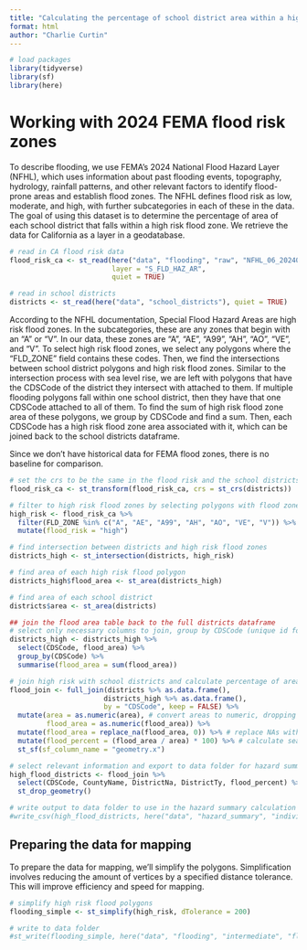 ```yaml
---
title: "Calculating the percentage of school district area within a high risk flood zone"
format: html
author: "Charlie Curtin"
---
```


```r
# load packages
library(tidyverse)
library(sf)
library(here)
```

# Working with 2024 FEMA flood risk zones

To describe flooding, we use FEMA's 2024 National Flood Hazard Layer (NFHL), which uses information about past flooding events, topography, hydrology, rainfall patterns, and other relevant factors to identify flood-prone areas and establish flood zones. The NFHL defines flood risk as low, moderate, and high, with further subcategories in each of these in the data. The goal of using this dataset is to determine the percentage of area of each school district that falls within a high risk flood zone. We retrieve the data for California as a layer in a geodatabase.

```r
# read in CA flood risk data
flood_risk_ca <- st_read(here("data", "flooding", "raw", "NFHL_06_20240401.gdb"),
                         layer = "S_FLD_HAZ_AR",
                         quiet = TRUE)

# read in school districts
districts <- st_read(here("data", "school_districts"), quiet = TRUE)
```

According to the NFHL documentation, Special Flood Hazard Areas are high risk flood zones. In the subcategories, these are any zones that begin with an "A" or "V". In our data, these zones are "A", "AE", "A99", "AH", "AO", "VE", and "V". To select high risk flood zones, we select any polygons where the "FLD_ZONE" field contains these codes. Then, we find the intersections between school district polygons and high risk flood zones. Similar to the intersection process with sea level rise, we are left with polygons that have the CDSCode of the district they intersect with attached to them. If multiple flooding polygons fall within one school district, then they have that one CDSCode attached to all of them. To find the sum of high risk flood zone area of these polygons, we group by CDSCode and find a sum. Then, each CDSCode has a high risk flood zone area associated with it, which can be joined back to the school districts dataframe.

Since we don't have historical data for FEMA flood zones, there is no baseline for comparison.

```r
# set the crs to be the same in the flood risk and the school districts
flood_risk_ca <- st_transform(flood_risk_ca, crs = st_crs(districts))

# filter to high risk flood zones by selecting polygons with flood zones of "A" or "V"
high_risk <- flood_risk_ca %>% 
  filter(FLD_ZONE %in% c("A", "AE", "A99", "AH", "AO", "VE", "V")) %>% 
  mutate(flood_risk = "high")

# find intersection between districts and high risk flood zones
districts_high <- st_intersection(districts, high_risk)

# find area of each high risk flood polygon
districts_high$flood_area <- st_area(districts_high)

# find area of each school district
districts$area <- st_area(districts)

## join the flood area table back to the full districts dataframe
# select only necessary columns to join, group by CDSCode (unique id for districts), and summarize all of the high risk flood areas for each CDSCode
districts_high <- districts_high %>% 
  select(CDSCode, flood_area) %>% 
  group_by(CDSCode) %>% 
  summarise(flood_area = sum(flood_area))

# join high risk with school districts and calculate percentage of area within a high risk flood zone
flood_join <- full_join(districts %>% as.data.frame(),
                       districts_high %>% as.data.frame(),
                       by = "CDSCode", keep = FALSE) %>%
  mutate(area = as.numeric(area), # convert areas to numeric, dropping the units
         flood_area = as.numeric(flood_area)) %>%
  mutate(flood_area = replace_na(flood_area, 0)) %>% # replace NAs with 0s
  mutate(flood_percent = (flood_area / area) * 100) %>% # calculate sea level rise inundation percentage
  st_sf(sf_column_name = "geometry.x")

# select relevant information and export to data folder for hazard summary calculation
high_flood_districts <- flood_join %>% 
  select(CDSCode, CountyName, DistrictNa, DistrictTy, flood_percent) %>% 
  st_drop_geometry()

# write output to data folder to use in the hazard summary calculation
#write_csv(high_flood_districts, here("data", "hazard_summary", "individual_tables", "districts_flood.csv"))
```

## Preparing the data for mapping

To prepare the data for mapping, we'll simplify the polygons. Simplification involves reducing the amount of vertices by a specified distance tolerance. This will improve efficiency and speed for mapping.

```r
# simplify high risk flood polygons
flooding_simple <- st_simplify(high_risk, dTolerance = 200)

# write to data folder
#st_write(flooding_simple, here("data", "flooding", "intermediate", "flooding_simple.shp"))
```


